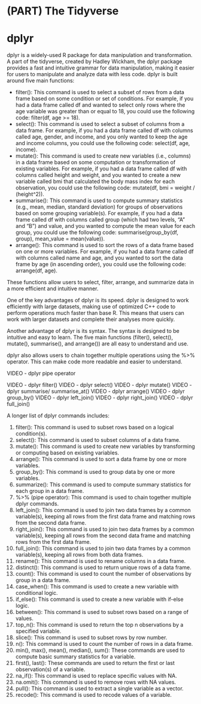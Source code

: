 #  (PART)  The Tidyverse {-}

#  dplyr


dplyr is a widely-used R package for data manipulation and transformation. A part of the tidyverse, created by Hadley Wickham, the dplyr package provides a fast and intuitive grammar for data manipulation, making it easier for users to manipulate and analyze data with less code. dplyr is built around five main functions: 

  *  filter(): This command is used to select a subset of rows from a data frame based on some condition or set of conditions. For example, if you had a data frame called df and wanted to select only rows where the age variable was greater than or equal to 18, you could use the following code: filter(df, age >= 18).
  *  select(): This command is used to select a subset of columns from a data frame. For example, if you had a data frame called df with columns called age, gender, and income, and you only wanted to keep the age and income columns, you could use the following code: select(df, age, income).
  *  mutate(): This command is used to create new variables (i.e., columns) in a data frame based on some computation or transformation of existing variables. For example, if you had a data frame called df with columns called height and weight, and you wanted to create a new variable called bmi that calculated the body mass index for each observation, you could use the following code: mutate(df, bmi = weight / (height^2)).
  *  summarise(): This command is used to compute summary statistics (e.g., mean, median, standard deviation) for groups of observations based on some grouping variable(s). For example, if you had a data frame called df with columns called group (which had two levels, "A" and "B") and value, and you wanted to compute the mean value for each group, you could use the following code: summarise(group_by(df, group), mean_value = mean(value)).
  *  arrange(): This command is used to sort the rows of a data frame based on one or more variables. For example, if you had a data frame called df with columns called name and age, and you wanted to sort the data frame by age (in ascending order), you could use the following code: arrange(df, age).

These functions allow users to select, filter, arrange, and summarize data in a more efficient and intuitive manner.

One of the key advantages of dplyr is its speed. dplyr is designed to work efficiently with large datasets, making use of optimized C++ code to perform operations much faster than base R. This means that users can work with larger datasets and complete their analyses more quickly.

Another advantage of dplyr is its syntax. The syntax is designed to be intuitive and easy to learn. The five main functions (filter(), select(), mutate(), summarise(), and arrange()) are all easy to understand and use. 

dplyr also allows users to chain together multiple operations using the %>% operator. This can make code more readable and easier to understand. 

VIDEO - dplyr pipe operator

VIDEO - dplyr filter()
VIDEO - dplyr select()
VIDEO - dplyr mutate()
VIDEO - dplyr summarise/ summarise_at()
VIDEO - dplyr arrange()
VIDEO - dplyr group_by()
VIDEO - dplyr left_join()
VIDEO - dplyr right_join()
VIDEO - dplyr full_join()

A longer list of dplyr commands includes:

  1.  filter(): This command is used to subset rows based on a logical condition(s).
  2.  select(): This command is used to subset columns of a data frame.
  3.  mutate(): This command is used to create new variables by transforming or computing based on existing variables.
  4.  arrange(): This command is used to sort a data frame by one or more variables.
  5.  group_by(): This command is used to group data by one or more variables.
  6.  summarize(): This command is used to compute summary statistics for each group in a data frame.
  7.  %>% (pipe operator): This command is used to chain together multiple dplyr commands.
  8.  left_join(): This command is used to join two data frames by a common variable(s), keeping all rows from the first data frame and matching rows from the second data frame.
  9.  right_join(): This command is used to join two data frames by a common variable(s), keeping all rows from the second data frame and matching rows from the first data frame.
  10.  full_join(): This command is used to join two data frames by a common variable(s), keeping all rows from both data frames.
  11.  rename(): This command is used to rename columns in a data frame.
  12.  distinct(): This command is used to return unique rows of a data frame.
  13.  count(): This command is used to count the number of observations by group in a data frame.
  14.  case_when(): This command is used to create a new variable with conditional logic.
  15.  if_else(): This command is used to create a new variable with if-else logic.
  16.  between(): This command is used to subset rows based on a range of values.
  17.  top_n(): This command is used to return the top n observations by a specified variable.
  18.  slice(): This command is used to subset rows by row number.
  19.  n(): This command is used to count the number of rows in a data frame.
  20.  min(), max(), mean(), median(), sum(): These commands are used to compute basic summary statistics for a variable.
  21.  first(), last(): These commands are used to return the first or last observation(s) of a variable.
  22.  na_if(): This command is used to replace specific values with NA.
  23.  na.omit(): This command is used to remove rows with NA values.
  24.  pull(): This command is used to extract a single variable as a vector.
  25.  recode(): This command is used to recode values of a variable.